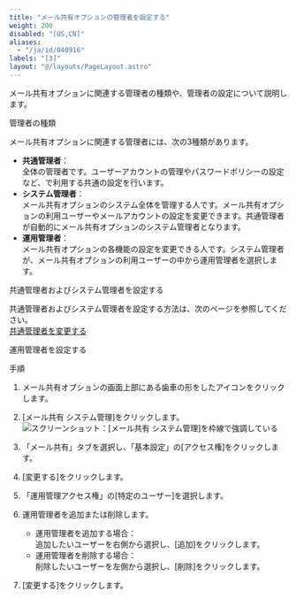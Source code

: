 ```yaml
---
title: "メール共有オプションの管理者を設定する"
weight: 200
disabled: "[US,CN]"
aliases:
  - "/ja/id/040916"
labels: "[3]"
layout: "@/layouts/PageLayout.astro"
---
```




メール共有オプションに関連する管理者の種類や、管理者の設定について説明します。

<Heading id="m_list_user_m_administrator_10">管理者の種類</Heading>

メール共有オプションに関連する管理者には、次の3種類があります。

* **<Slash />共通管理者**：  
  <Slash />全体の管理者です。ユーザーアカウントの管理やパスワードポリシーの設定など、<Slash />で利用する共通の設定を行います。
* **システム管理者**：  
  メール共有オプションのシステム全体を管理する人です。メール共有オプションの利用ユーザーやメールアカウントの設定を変更できます。<Slash />共通管理者が自動的にメール共有オプションのシステム管理者となります。
* **運用管理者**：  
  メール共有オプションの各機能の設定を変更できる人です。システム管理者が、メール共有オプションの利用ユーザーの中から運用管理者を選択します。

<Heading id="m_list_user_m_administrator_20"><Slash />共通管理者およびシステム管理者を設定する</Heading>

<Slash />共通管理者およびシステム管理者を設定する方法は、次のページを参照してください。  
[<Slash />共通管理者を変更する](/general/ja/id/0208.html)

<Heading id="m_list_user_m_administrator_30">運用管理者を設定する</Heading>

<Heading level={3} id="m_list_user_m_administrator_3010">手順</Heading>

1. メール共有オプションの画面上部にある歯車の形をしたアイコンをクリックします。

1. [メール共有 システム管理]をクリックします。  
    <Img src="/k/kintone/img-ja/m_server_01.png" alt="スクリーンショット：[メール共有 システム管理]を枠線で強調している" />

1. 「メール共有」タブを選択し、「基本設定」の[アクセス権]をクリックします。

1. [変更する]をクリックします。

1. 「運用管理アクセス権」の[特定のユーザー]を選択します。

1. 運用管理者を追加または削除します。  

   * 運用管理者を追加する場合：  
     追加したいユーザーを右側から選択し、[追加]をクリックします。
   * 運用管理者を削除する場合：  
     削除したいユーザーを左側から選択し、[削除]をクリックします。

1. [変更する]をクリックします。
